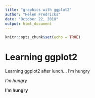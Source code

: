 ```yaml
---
title: "graphics with ggplot2"
author: "Helen Fredricks"
date: "October 22, 2018"
output: html_document
---
```


```r
knitr::opts_chunk$set(echo = TRUE)
```

# Learning ggplot2


Learning ggplot2 after lunch... I'm hungry

*I'm hungry*

**I'm hungry**

